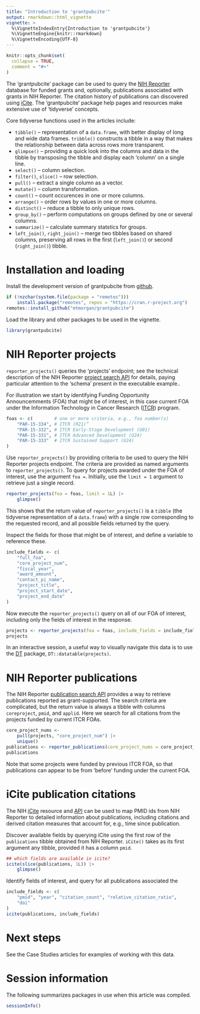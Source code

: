 ```yaml
---
title: "Introduction to 'grantpubcite'"
output: rmarkdown::html_vignette
vignette: >
  %\VignetteIndexEntry{Introduction to 'grantpubcite'}
  %\VignetteEngine{knitr::rmarkdown}
  %\VignetteEncoding{UTF-8}
---
```


```r
knitr::opts_chunk$set(
  collapse = TRUE,
  comment = "#>"
)
```

The 'grantpubcite' package can be used to query the [NIH Reporter][]
database for funded grants and, optionally, publications associated
with grants in NIH Reporter. The citation history of publications can
discovered using [iCite][].  The 'grantpubcite' package help pages and
resources make extensive use of 'tidyverse' concepts.

Core tidyverse functions used in the articles include:

- `tibble()` -- representation of a `data.frame`, with better display
  of long and wide data frames. `tribble()` constructs a tibble in a
  way that makes the relationship between data across rows more
  transparent.
- `glimpse()` -- providing a quick look into the columns and data in
  the tibble by transposing the tibble and display each 'column' on a
  single line.
- `select()` -- column selection.
- `filter()`, `slice()` -- row selection.
- `pull()` -- extract a single column as a vector.
- `mutate()` -- column transformation.
- `count()` -- count occurences in one or more columns.
- `arrange()` -- order rows by values in one or more columns.
- `distinct()` -- reduce a tibble to only unique rows.
- `group_by()` -- perform computations on groups defined by one or
  several columns.
- `summarize()` -- calculate summary statstics for groups.
- `left_join()`, `right_join()` -- merge two tibbles based on shared
  columns, preserving all rows in the first (`left_join()`) or second
  (`right_join()`) tibble.

[NIH Reporter]: https://reporter.nih.gov/
[iCite]: https://icite.od.nih.gov/

# Installation and loading

Install the development version of grantpubcite from [github][].

[github]: https://github.com/mtmorgan/grantpubcite

```r
if (!nzchar(system.file(package = "remotes")))
    install.package("remotes", repos = "https://cran.r-project.org")
remotes::install_github("mtmorgan/grantpubcite")
```

Load the library and other packages to be used in the vignette.

```r
library(grantpubcite)
```

# NIH Reporter projects

`reporter_projects()` queries the 'projects' endpoint; see the
technical description of the NIH Reporter [project search API][NIH
search] for details, paying particular attention to the 'schema'
present in the executable example..

[NIH search]: https://api.reporter.nih.gov/#!/Search/Projects

For illustration we start by identifying Funding Opportunity
Announcemments (FOA) that might be of interest, in this case current
FOA under the Information Technology in Cancer Research ([ITCR][])
program.

[ITCR]: https://itcr.cancer.gov/

```r
foas <- c(        # one or more criteria, e.g., foa number(s)
    "PAR-15-334", # ITCR (R21)”
    "PAR-15-332", # ITCR Early-Stage Development (U01)
    "PAR-15-331", # ITCR Advanced Development (U24)
    "PAR-15-333"  # ITCR Sustained Support (U24)
)
```

Use `reporter_projects()` by providing criteria to be used to query
the NIH Reporter projects endpoint. The criteria are provided as named
arguments to `reporter_projects()`. To query for projects awarded
under the FOA of interest, use the argument `foa =`. Initially, use
the `limit = 1` argument to retrieve just a single record.

```r
reporter_projects(foa = foas, limit = 1L) |>
    glimpse()
```

This shows that the return value of `reporter_projects()` is a
`tibble` (the tidyverse representation of a `data.frame`) with a
single row corresponding to the requested record, and all possible
fields returned by the query.

Inspect the fields for those that might be of interest, and define a
variable to reference these.

```r
include_fields <- c(
    "full_foa",
    "core_project_num",
    "fiscal_year",
    "award_amount",
    "contact_pi_name",
    "project_title",
    "project_start_date",
    "project_end_date"
)
```

Now execute the `reporter_projects()` query on all of our FOA of
interest, including only the fields of interest in the response.

```r
projects <- reporter_projects(foa = foas, include_fields = include_fields)
projects
```

In an interactive session, a useful way to visually navigate this data
is to use the [DT][] package, `DT::datatable(projects)`.

[DT]: https://cran.r-project.org/package=DT

# NIH Reporter publications

The NIH Reporter [publication search API][] provides a way to retrieve
publications reported as grant-supported. The search criteria are
complicated, but the return value is always a tibble with columns
`coreproject`, `pmid`, and `applid`. Here we search for all citations
from the projects funded by current ITCR FOAs.

[publication search API]: https://api.reporter.nih.gov/#!/Search/Publications

```r
core_project_nums <-
    pull(projects, "core_project_num") |>
    unique()
publications <- reporter_publications(core_project_nums = core_project_nums)
publications
```

Note that some projects were funded by previous ITCR FOA, so that
publications can appear to be from 'before' funding under the current
FOA.

# iCite publication citations

The NIH [iCite][] resource and [API][iCite API] can be used to map
PMID ids from NIH Reporter to detailed information about publications,
including citations and derived citation measures that account for,
e.g., time since publication.

[iCite API]: https://icite.od.nih.gov/api

Discover available fields by querying iCite using the first row of the
`publications` tibble obtained from NIH Reporter. `iCite()` takes as
its first argument any tibble, provided it has a column `pmid`.

```r
## which fields are available in icite?
icite(slice(publications, 1L)) |>
    glimpse()
```

Identify fields of interest, and query for all publications associated the

```r
include_fields <- c(
    "pmid", "year", "citation_count", "relative_citation_ratio",
    "doi"
)
icite(publications, include_fields)
```

# Next steps

See the Case Studies articles for examples of working with this data.

# Session information

The following summarizes packages in use when this article was compiled.

```r
sessionInfo()
```
